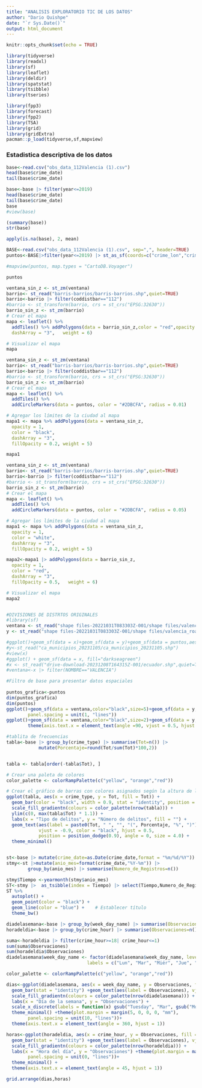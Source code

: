 ```yaml
---
title: "ANALISIS EXPLORATORIO TIC DE LOS DATOS"
author: "Dario Quishpe"
date: "`r Sys.Date()`"
output: html_document
---
```


```r
knitr::opts_chunk$set(echo = TRUE)
```

```r
library(tidyverse)
library(readxl)
library(sf)
library(leaflet)
library(deldir)
library(spatstat)
library(tsibble)
library(tseries)

library(fpp3)
library(forecast)
library(fpp2)
library(TSA)
library(grid)
library(gridExtra)
pacman::p_load(tidyverse,sf,mapview)
```

### Estadistica descriptiva de los datos  


```r
base<-read.csv("obs_data_112Valencia (1).csv")
head(base$crime_date)
tail(base$crime_date)

base<-base |> filter(year<=2019)
head(base$crime_date)
tail(base$crime_date)
base
#view(base)
```



```r
(summary(base))
str(base)

```

```r
apply(is.na(base), 2, mean)
```
```r
BASE<-read.csv("obs_data_112Valencia (1).csv", sep=",", header=TRUE) 
puntos<-BASE|>filter(year<=2019) |> st_as_sf(coords=c("crime_lon","crime_lat"),crs= 4258)

#mapview(puntos, map.types = "CartoDB.Voyager")

puntos
```
```r


ventana_sin_z <- st_zm(ventana)
barrio<- st_read("barris-barrios/barris-barrios.shp",quiet=TRUE)
barrio<-barrio |> filter(coddistbar=="112")
#barrio <- st_transform(barrio, crs = st_crs("EPSG:32630"))
barrio_sin_z <- st_zm(barrio)
# Crear el mapa
mapa <- leaflet() %>%
  addTiles() %>% addPolygons(data = barrio_sin_z,color = "red",opacity = 1,
  dashArray = "3",   weight = 6) 

# Visualizar el mapa
mapa
```


```r


ventana_sin_z <- st_zm(ventana)
barrio<- st_read("barris-barrios/barris-barrios.shp",quiet=TRUE)
barrio<-barrio |> filter(coddistbar=="112")
#barrio <- st_transform(barrio, crs = st_crs("EPSG:32630"))
barrio_sin_z <- st_zm(barrio)
# Crear el mapa
mapa <- leaflet() %>%
  addTiles() %>%
  addCircleMarkers(data = puntos, color = "#2DBCFA", radius = 0.01)

# Agregar los límites de la ciudad al mapa
mapa1 <- mapa %>% addPolygons(data = ventana_sin_z,
  opacity = 1,
  color = "black",
  dashArray = "3",
  fillOpacity = 0.2, weight = 5)

mapa1
```

```r
ventana_sin_z <- st_zm(ventana)
barrio<- st_read("barris-barrios/barris-barrios.shp",quiet=TRUE)
barrio<-barrio |> filter(coddistbar=="112")
#barrio <- st_transform(barrio, crs = st_crs("EPSG:32630"))
barrio_sin_z <- st_zm(barrio)
# Crear el mapa
mapa <- leaflet() %>%
  addTiles() %>%
  addCircleMarkers(data = puntos, color = "#2DBCFA", radius = 0.05)

# Agregar los límites de la ciudad al mapa
mapa1 <- mapa %>% addPolygons(data = ventana_sin_z,
  opacity = 1,
  color = "white",
  dashArray = "3",
  fillOpacity = 0.2, weight = 5)

mapa2<-mapa1 |> addPolygons(data = barrio_sin_z,
  opacity = 1,
  color = "red",
  dashArray = "3",
  fillOpacity = 0.5,   weight = 6) 

# Visualizar el mapa
mapa2
```

```r

```

```r
#DIVISIONES DE DISTRTOS ORIGINALES 
#library(sf)
ventana <- st_read("shape files-20221031T083303Z-001/shape files/valencia_outline.shp",quiet=TRUE)
y <- st_read("shape files-20221031T083303Z-001/shape files/valencia_road.shp",quiet=TRUE)

#ggplot()+geom_sf(data = x)+geom_sf(data = y)+geom_sf(data = puntos,aes())+scale_x_continuous()
#y<-st_read("ca_municipios_20231105/ca_municipios_20231105.shp")
#view(x)
#ggplot() + geom_sf(data = x, fill="darkseagreen")
#x <- st_read("drive-download-20231208T164315Z-001/ecuador.shp",quiet=TRUE)
#ventana<-x |> filter(NOMBRE=="VALENCIA")  

#Filtro de base para presentar datos espaciales 
  
puntos_grafica<-puntos 
dim(puntos_grafica)
dim(puntos)
ggplot()+geom_sf(data = ventana,color="black",size=5)+geom_sf(data = y,color="blue")+geom_sf(data = puntos_grafica,aes(),size=0.1,color="yellow")+scale_x_continuous()+theme(plot.margin = margin(1, 1, 1, 1, "mm"),
        panel.spacing = unit(1, "lines"))
ggplot()+geom_sf(data = ventana,color="black",size=2)+geom_sf(data = y,color="blue")+geom_sf(data = puntos_grafica,aes(),size=0.1,color="yellow")+facet_wrap(~crime_type,nrow=1,ncol=4)+
        theme(axis.text.x = element_text(angle =90, vjust = 0.5, hjust = 1),strip.background = element_rect(fill = "lightblue"))


```
```r

#tablita de frecuencias 
tabla<-base |> group_by(crime_type) |> summarise(Tot=n()) |> 
            mutate(Porcentaje=round(Tot/sum(Tot)*100,2))


tabla <- tabla[order(-tabla$Tot), ]

# Crear una paleta de colores
color_palette <- colorRampPalette(c("yellow", "orange","red"))

# Crear el gráfico de barras con colores asignados según la altura de las barras
ggplot(tabla, aes(x = crime_type, y = Tot, fill = Tot)) +
  geom_bar(color = "black", width = 0.9, stat = "identity", position = position_dodge()) +
  scale_fill_gradientn(colours = color_palette(nrow(tabla))) + 
  ylim(c(0, max(tabla$Tot) * 1.1)) + 
  labs(x = "Tipo de delitos", y = "Número de delitos", fill = "") +
  geom_text(aes(label = paste0(Tot, " ", "", "(", Porcentaje, "%", ")")),
            vjust = -0.9, color = "black", hjust = 0.5,
            position = position_dodge(0.9), angle = 0, size = 4.0) +
  theme_minimal() 



```

```r
st<-base |> mutate(crime_date=as.Date(crime_date,format = "%m/%d/%Y"))
stmy<-st |>mutate(anio_mes=format(crime_date,"%Y-%m")) |> 
        group_by(anio_mes) |> summarise(Numero_de_Registros=n())

stmy$Tiempo <-yearmonth(stmy$anio_mes)
ST<-stmy |>  as_tsibble(index = Tiempo) |> select(Tiempo,Numero_de_Registros)
ST %>%
  autoplot() +
  geom_point(color = "black") +  
  geom_line(color = "blue") +    # Establecer título
  theme_bw()  
```

```r
diadelasemana<-base |> group_by(week_day_name) |> summarise(Observaciones=n()) |> arrange(Observaciones)
horadeldia<-base |> group_by(crime_hour) |> summarise(Observaciones=n()) |> arrange(crime_hour)

suma<-horadeldia |> filter(crime_hour>=18| crime_hour<=1)
sum(suma$Observaciones)
sum(horadeldia$Observaciones)
diadelasemana$week_day_name <- factor(diadelasemana$week_day_name, levels = c("Monday", "Tuesday", "Wednesday", "Thursday", "Friday", "Saturday", "Sunday"),
                              labels = c("Lun", "Mar", "Miér", "Jue", "Vier", "Sáb", "Dom"))

color_palette <- colorRampPalette(c("yellow", "orange","red"))

dias<-ggplot(diadelasemana, aes(x = week_day_name, y = Observaciones, fill = Observaciones)) +
  geom_bar(stat = "identity") +geom_text(aes(label = Observaciones), vjust = -0, color = "black", size = 3)+
  scale_fill_gradientn(colours = color_palette(nrow(diadelasemana))) + 
  labs(x = "Día de la semana", y = "Observaciones") +
  scale_x_discrete(labels = function(x) gsub("Tuesday", "Mar", gsub("Monday", "Lun", gsub("Wednesday", "Miér", gsub("Thursday", "Jue", gsub("Friday", "Vier", gsub("Saturday", "Sáb", gsub("Sunday", "Dom", x)))))))) +
  theme_minimal() +theme(plot.margin = margin(5, 0, 0, 0, "mm"),
        panel.spacing = unit(10, "lines"))+
  theme(axis.text.x = element_text(angle = 360, hjust = 1)) 
```
```r

horas<-ggplot(horadeldia, aes(x = crime_hour, y = Observaciones, fill = Observaciones)) +
  geom_bar(stat = "identity") +geom_text(aes(label = Observaciones), vjust = -0.05, color = "black", size = 3, angle = 90, position = position_stack(vjust = 0.9))+
  scale_fill_gradientn(colours = color_palette(nrow(horadeldia))) + 
  labs(x = "Hora del día", y = "Observaciones") +theme(plot.margin = margin(2, 2, 2, 2, "mm"),
        panel.spacing = unit(0, "lines"))+
  theme_minimal() +
  theme(axis.text.x = element_text(angle = 45, hjust = 1)) 

```

```r

grid.arrange(dias,horas)

```

